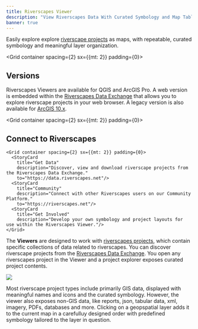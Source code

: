 ```yaml
---
title: Riverscapes Viewer
description: "View Riverscapes Data With Curated Symbology and Map Table of Contents"
banner: true
---
```



Easily explore explore [riverscape projects](https://data.riverscapes.net) as maps, with repeatable, curated symbology and meaningful layer organization.

<Grid container spacing={2} sx={{mt: 2}} padding={0}>
  <StoryCard 
    title="Consistent Cartography"
    description="Stop wasting time repeatedly symbolizing layers. Riverscapes Viewers automatically apply carefully curated symbology to data, ensuring the same look and feel every time."/>
  <StoryCard 
    title="Logical Table of Contents"
    description="Data are presenting in a meaningful hierarchy that is relevant to the type of data you are looking at. Layers can be added to your current map and are automatically organized into a matching table of contents."/>
  <StoryCard 
    title="Helpful MetaData"
    description="Riverscapes Viewers make it easy to see where data originated from and navigate to the source. Metadata is available for all layers, providing context and provenance."/>
</Grid>

## Versions

Riverscapes Viewers are available for QGIS and ArcGIS Pro. A web version is embedded within the [Riverscapes Data Exchange](https://data.riverscapes.net) that allows you to explore riverscape projects in your web browser. A legacy version is also available for [ArcGIS 10.x](/software-help/help-arc).

<Grid container spacing={2} sx={{mt: 2}} padding={0}>
  <StoryCard 
    title="Web Viewer"
    description="Explore riverscape projects in your web browser. No installation required."
    to="software-help/help-web"/>
  <StoryCard 
    title="QGIS"
    description="A free plugin for QGIS." 
    to="/software-help/help-qgis"/>
  <StoryCard 
    title="ArcGIS Pro"
    description="A free addin for ArcGIS Pro."
    to="/software-help/help-arcpro"/>
</Grid>

## Connect to Riverscapes

    <Grid container spacing={2} sx={{mt: 2}} padding={0}>
      <StoryCard 
        title="Get Data"
        description="Discover, view and download riverscape projects from the Riverscapes Data Exchange." 
        to="https://data.riverscapes.net"/>
      <StoryCard 
        title="Community"
        description="Connect with other Riverscapes users on our Community Platform." 
        to="https://riverscapes.net"/>
      <StoryCard 
        title="Get Involved"
        description="Develop your own symbology and project layouts for use within the Riverscapes Viewer."/>
    </Grid>

The **Viewers** are designed to work with [riverscapes projects](https://riverscapes.net/Tools/Technical_Reference/Documentation_Standards/Riverscapes_Projects/), which contain specific collections of data related to riverscapes. You can discover riverscape projects from the [Riverscapes Data Exchange](https://data.riverscapes.net). You open any riverscapes project in the Viewer and a project explorer exposes curated project contents. 

<Image src="/images/project_views/project_view_tree.png" to="/about" caption="A Riverscape Project tree view" />

Most riverscape project types include primarily GIS data, displayed with meaningful names and icons and the curated symbology. However, the viewer also exposes non-GIS data, like reports, json, tabular data, xml, imagery, PDFs, databases and more. Clicking on a geopspatial layer adds it to the current map in a carefulluy designed order with predefined symbology tailored to the layer in question.
